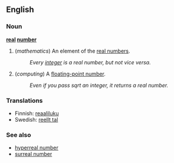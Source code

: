 ==English==

===Noun===
'''[[real]] [[number]]'''

# (''mathematics'') An element of the [[real numbers]].
#: ''Every [[integer]] is a real number, but not vice versa.''
# (''computing'') A [[floating-point number]].
#: ''Even if you pass sqrt an integer, it returns a real number.''

===Translations===

*Finnish: [[reaaliluku]]
*Swedish: [[reellt tal]]

===See also===
*[[hyperreal number]]
*[[surreal number]]